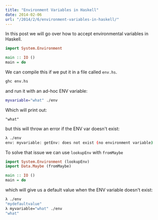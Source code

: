 ```yaml
---
title: "Environment Variables in Haskell"
date: 2014-02-06
url: "/2014/2/6/environment-variables-in-haskell/"
---
```



In this post we will go over how to accept environmental variables in Haskell.

```haskell
import System.Environment

main :: IO ()
main = do
```

We can compile this if we put it in a file called `env.hs`.

```bash
ghc env.hs
```

and run it with an ad-hoc ENV variable:

```bash
myvariable="what" ./env
```

Which will print out:

```
"what"
```

but this will throw an error if the ENV var doesn't exist:

```bash
λ ./env
env: myvariable: getEnv: does not exist (no environment variable)
```

To solve that issue we can use `lookupEnv` with `fromMaybe`

```haskell
import System.Environment (lookupEnv)
import Data.Maybe (fromMaybe)

main :: IO ()
main = do
```

which will give us a default value when the ENV variable doesn't exist:

```bash
λ ./env
"mydefaultvalue"
λ myvariable="what" ./env
"what"
```
